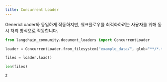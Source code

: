 ```yaml
---
title: Concurrent Loader
---
```


GenericLoader와 동일하게 작동하지만, 워크플로우를 최적화하려는 사용자를 위해 동시 처리 방식으로 작동합니다.

```python
from langchain_community.document_loaders import ConcurrentLoader
```

```python
loader = ConcurrentLoader.from_filesystem("example_data/", glob="**/*.txt")
```

```python
files = loader.load()
```

```python
len(files)
```

```output
2
```

```python

```
